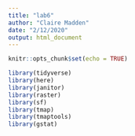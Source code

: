 ```yaml
---
title: "lab6"
author: "Claire Madden"
date: "2/12/2020"
output: html_document
---
```


```r
knitr::opts_chunk$set(echo = TRUE)

library(tidyverse)
library(here)
library(janitor)
library(raster)
library(sf)
library(tmap)
library(tmaptools)
library(gstat)
```







